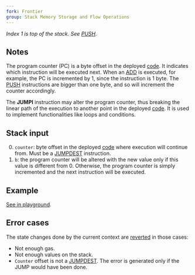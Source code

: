 ```yaml
---
fork: Frontier
group: Stack Memory Storage and Flow Operations
---
```


_Index 1 is top of the stack. See [PUSH](/#60)._

## Notes

The program counter (PC) is a byte offset in the deployed [code](/about#code). It indicates which instruction will be executed next. When an [ADD](/#01) is executed, for example, the PC is incremented by 1, since the instruction is 1 byte. The [PUSH](/#60) instructions are bigger than one byte, and so will increment the counter accordingly.

The **JUMPI** instruction may alter the program counter, thus breaking the linear path of the execution to another point in the deployed [code](/about#code). It is used to implement functionalities like loops and conditions.

## Stack input

0. `counter`: byte offset in the deployed [code](/about#code) where execution will continue from. Must be a [JUMPDEST](/#5B) instruction.
1. `b`: the program counter will be altered with the new value only if this value is different from 0. Otherwise, the program counter is simply incremented and the next instruction will be executed.

## Example

[See in playground](/playground?unit=Wei&codeType=Mnemonic&code='qFirstk%20noYjump%2C%20secondkw0%20XRY0w10z2~h4~W_z5w12z7~h9~Z0gINVALIDK11gZ2w_z13'~%20%7Bprevious%20instruction%20occupiR%202%20bytR%7DgzXseYwgWq%2F%2F%20k%20example%20doRhQI%20%20Kg%5Cn_1%20ZQDESTz1Yt%20X%20qOffWPUSH_ResQJUMPK%20z%01KQRWXYZ_ghkqwz~_).

## Error cases

The state changes done by the current context are [reverted](#FD) in those cases:

- Not enough gas.
- Not enough values on the stack.
- `Counter` offset is not a [JUMPDEST](/#5B). The error is generated only if the JUMP would have been done.
